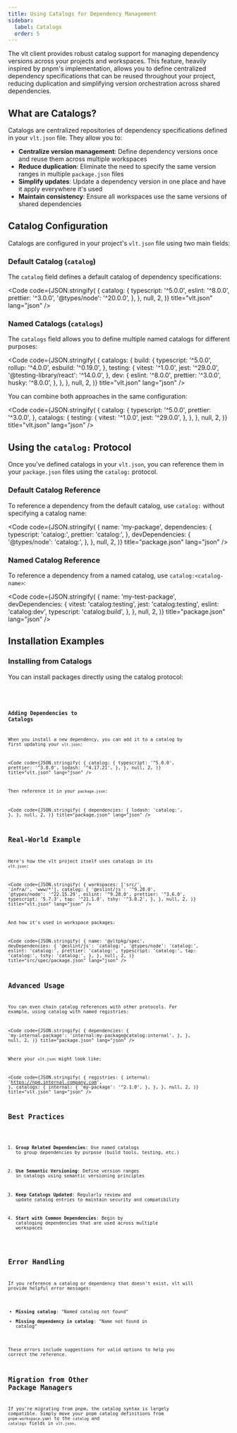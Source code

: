 ```yaml
---
title: Using Catalogs for Dependency Management
sidebar:
  label: Catalogs
  order: 5
---
```



The vlt client provides robust catalog support for managing dependency
versions across your projects and workspaces. This feature, heavily
inspired by pnpm's implementation, allows you to define centralized
dependency specifications that can be reused throughout your project,
reducing duplication and simplifying version orchestration across
shared dependencies.

## What are Catalogs?

Catalogs are centralized repositories of dependency specifications
defined in your `vlt.json` file. They allow you to:

- **Centralize version management**: Define dependency versions once
  and reuse them across multiple workspaces
- **Reduce duplication**: Eliminate the need to specify the same
  version ranges in multiple `package.json` files
- **Simplify updates**: Update a dependency version in one place and
  have it apply everywhere it's used
- **Maintain consistency**: Ensure all workspaces use the same
  versions of shared dependencies

## Catalog Configuration

Catalogs are configured in your project's `vlt.json` file using two
main fields:

### Default Catalog (`catalog`)

The `catalog` field defines a default catalog of dependency
specifications:

<Code
  code={JSON.stringify(
    {
      catalog: {
        typescript: '^5.0.0',
        eslint: '^8.0.0',
        prettier: '^3.0.0',
        '@types/node': '^20.0.0',
      },
    },
    null,
    2,
  )}
  title="vlt.json"
  lang="json"
/>

### Named Catalogs (`catalogs`)

The `catalogs` field allows you to define multiple named catalogs for
different purposes:

<Code
  code={JSON.stringify(
    {
      catalogs: {
        build: {
          typescript: '^5.0.0',
          rollup: '^4.0.0',
          esbuild: '^0.19.0',
        },
        testing: {
          vitest: '^1.0.0',
          jest: '^29.0.0',
          '@testing-library/react': '^14.0.0',
        },
        dev: {
          eslint: '^8.0.0',
          prettier: '^3.0.0',
          husky: '^8.0.0',
        },
      },
    },
    null,
    2,
  )}
  title="vlt.json"
  lang="json"
/>

You can combine both approaches in the same configuration:

<Code
  code={JSON.stringify(
    {
      catalog: {
        typescript: '^5.0.0',
        prettier: '^3.0.0',
      },
      catalogs: {
        testing: {
          vitest: '^1.0.0',
          jest: '^29.0.0',
        },
      },
    },
    null,
    2,
  )}
  title="vlt.json"
  lang="json"
/>

## Using the `catalog:` Protocol

Once you've defined catalogs in your `vlt.json`, you can reference
them in your `package.json` files using the `catalog:` protocol.

### Default Catalog Reference

To reference a dependency from the default catalog, use `catalog:`
without specifying a catalog name:

<Code
  code={JSON.stringify(
    {
      name: 'my-package',
      dependencies: {
        typescript: 'catalog:',
        prettier: 'catalog:',
      },
      devDependencies: {
        '@types/node': 'catalog:',
      },
    },
    null,
    2,
  )}
  title="package.json"
  lang="json"
/>

### Named Catalog Reference

To reference a dependency from a named catalog, use
`catalog:<catalog-name>`:

<Code
  code={JSON.stringify(
    {
      name: 'my-test-package',
      devDependencies: {
        vitest: 'catalog:testing',
        jest: 'catalog:testing',
        eslint: 'catalog:dev',
        typescript: 'catalog:build',
      },
    },
    null,
    2,
  )}
  title="package.json"
  lang="json"
/>

## Installation Examples

### Installing from Catalogs

You can install packages directly using the catalog protocol:

<Code
  code="$ vlt install typescript@catalog:"
  title="Terminal"
  lang="bash"
/>

<Code
  code="$ vlt install vitest@catalog:testing"
  title="Terminal"
  lang="bash"
/>

### Adding Dependencies to Catalogs

When you install a new dependency, you can add it to a catalog by
first updating your `vlt.json`:

<Code
  code={JSON.stringify(
    {
      catalog: {
        typescript: '^5.0.0',
        prettier: '^3.0.0',
        lodash: '^4.17.21',
      },
    },
    null,
    2,
  )}
  title="vlt.json"
  lang="json"
/>

Then reference it in your `package.json`:

<Code
  code={JSON.stringify(
    {
      dependencies: {
        lodash: 'catalog:',
      },
    },
    null,
    2,
  )}
  title="package.json"
  lang="json"
/>

## Real-World Example

Here's how the vlt project itself uses catalogs in its `vlt.json`:

<Code
  code={JSON.stringify(
    {
      workspaces: ['src/*', 'infra/*', 'www/*'],
      catalog: {
        '@eslint/js': '^9.28.0',
        '@types/node': '^22.15.29',
        eslint: '^9.28.0',
        prettier: '^3.6.0',
        typescript: '5.7.3',
        tap: '^21.1.0',
        tshy: '^3.0.2',
      },
    },
    null,
    2,
  )}
  title="vlt.json"
  lang="json"
/>

And how it's used in workspace packages:

<Code
  code={JSON.stringify(
    {
      name: '@vltpkg/spec',
      devDependencies: {
        '@eslint/js': 'catalog:',
        '@types/node': 'catalog:',
        eslint: 'catalog:',
        prettier: 'catalog:',
        typescript: 'catalog:',
        tap: 'catalog:',
        tshy: 'catalog:',
      },
    },
    null,
    2,
  )}
  title="src/spec/package.json"
  lang="json"
/>

## Advanced Usage

You can even chain catalog references with other protocols. For
example, using catalog with named registries:

<Code
  code={JSON.stringify(
    {
      dependencies: {
        'my-internal-package': 'internal:my-package@catalog:internal',
      },
    },
    null,
    2,
  )}
  title="package.json"
  lang="json"
/>

Where your `vlt.json` might look like:

<Code
  code={JSON.stringify(
    {
      registries: {
        internal: 'https://npm.internal.company.com',
      },
      catalogs: {
        internal: {
          'my-package': '^2.1.0',
        },
      },
    },
    null,
    2,
  )}
  title="vlt.json"
  lang="json"
/>

## Best Practices

1. **Group Related Dependencies**: Use named catalogs to group
   dependencies by purpose (build tools, testing, etc.)

2. **Use Semantic Versioning**: Define version ranges in catalogs
   using semantic versioning principles

3. **Keep Catalogs Updated**: Regularly review and update catalog
   entries to maintain security and compatibility

4. **Start with Common Dependencies**: Begin by cataloging
   dependencies that are used across multiple workspaces

## Error Handling

If you reference a catalog or dependency that doesn't exist, vlt will
provide helpful error messages:

- **Missing catalog**: "Named catalog not found"
- **Missing dependency in catalog**: "Name not found in catalog"

These errors include suggestions for valid options to help you correct
the reference.

## Migration from Other Package Managers

If you're migrating from pnpm, the catalog syntax is largely
compatible. Simply move your pnpm catalog definitions from
`pnpm-workspace.yaml` to the `catalog` and `catalogs` fields in
`vlt.json`.
